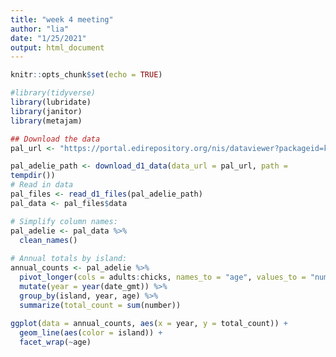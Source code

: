```yaml
---
title: "week 4 meeting"
author: "lia"
date: "1/25/2021"
output: html_document
---
```


```r
knitr::opts_chunk$set(echo = TRUE)
```

```r
#library(tidyverse)
library(lubridate)
library(janitor)
library(metajam)
```

```r
## Download the data
pal_url <- "https://portal.edirepository.org/nis/dataviewer?packageid=knb-lter-pal.88.7&entityid=c5abbed2edefecf30c659853df147282"

pal_adelie_path <- download_d1_data(data_url = pal_url, path = 
tempdir())
# Read in data
pal_files <- read_d1_files(pal_adelie_path)
pal_data <- pal_files$data
``` 
```r
# Simplify column names:
pal_adelie <- pal_data %>%
  clean_names()
 
# Annual totals by island:
annual_counts <- pal_adelie %>% 
  pivot_longer(cols = adults:chicks, names_to = "age", values_to = "number") %>% 
  mutate(year = year(date_gmt)) %>% 
  group_by(island, year, age) %>% 
  summarize(total_count = sum(number))
 
ggplot(data = annual_counts, aes(x = year, y = total_count)) +
  geom_line(aes(color = island)) +
  facet_wrap(~age)
```